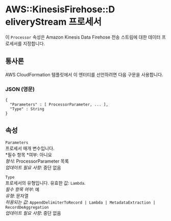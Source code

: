 # AWS::KinesisFirehose::D eliveryStream 프로세서

이 `Processor` 속성은 Amazon Kinesis Data Firehose 전송 스트림에 대한 데이터 프로세서를 지정합니다.

## 통사론

AWS CloudFormation 템플릿에서 이 엔터티를 선언하려면 다음 구문을 사용합니다.

### JSON (영문)

```
{
  "Parameters" : [ ProcessorParameter, ... ],
  "Type" : String
}
```

## 속성

`Parameters`  
프로세서 매개 변수입니다.  
*필수 항목 *여부: 아니요  
_형식_: ProcessorParameter 목록  
_업데이트 필요 사항_: 중단 없음

`Type`  
프로세서의 유형입니다. 유효한 값: `Lambda`.  
_필수 항목 여부_: 예  
_유형_: 문자열  
_허용되는 값_: `AppendDelimiterToRecord | Lambda | MetadataExtraction | RecordDeAggregation`  
_업데이트 필요 사항_: 중단 없음
